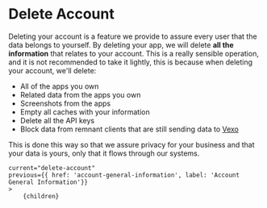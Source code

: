 
# Delete Account

Deleting your account is a feature we provide to assure every user that the data belongs to yourself.
By deleting your app, we will delete **all the information** that relates to your account.
This is a really sensible operation, and it is not recommended to take it lightly, this is because when deleting your account, we'll delete:
* All of the apps you own
* Related data from the apps you own
* Screenshots from the apps
* Empty all caches with your information
* Delete all the API keys
* Block data from remnant clients that are still sending data to [Vexo](https://vexo.co)

This is done this way so that we assure privacy for your business and that your data is yours, only that it flows through our systems.

    current="delete-account"
    previous={{ href: 'account-general-information', label: 'Account General Information'}}
    >
        {children}
</DocLayout>
